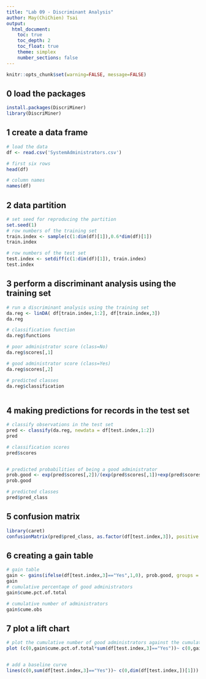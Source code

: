 ```yaml
---
title: "Lab 09 - Discriminant Analysis"
author: May(ChiChien) Tsai
output:
  html_document:
    toc: true
    toc_depth: 2
    toc_float: true
    theme: simplex
    number_sections: false
---
```


```r
knitr::opts_chunk$set(warning=FALSE, message=FALSE)
```

## 0 load the packages 
```r
install.packages(DiscriMiner)
library(DiscriMiner)

```

## 1 create a data frame
```r
# load the data
df <- read.csv('SystemAdministrators.csv')

# first six rows
head(df)

# column names 
names(df)

```

## 2 data partition 
```r
# set seed for reproducing the partition 
set.seed(1)
# row numbers of the training set 
train.index <- sample(c(1:dim(df)[1]),0.6*dim(df)[1])
train.index

# row numbers of the test set 
test.index <- setdiff(c(1:dim(df)[1]), train.index)
test.index 
```

## 3 perform a discriminant analysis using the training set
```r
# run a discriminant analysis using the training set
da.reg <- linDA( df[train.index,1:2], df[train.index,3])
da.reg

# classification function 
da.reg$functions

# poor administrator score (class=No)
da.reg$scores[,1]

# good administrator score (class=Yes)
da.reg$scores[,2]

# predicted classes 
da.reg$classification 



```

## 4 making predictions for records in the test set  
```r
# classify observations in the test set 
pred <- classify(da.reg, newdata = df[test.index,1:2])
pred

# classification scores 
pred$scores


# predicted probabilities of being a good administrator 
prob.good <- exp(pred$scores[,2])/(exp(pred$scores[,1])+exp(pred$scores[,2]))
prob.good 

# predicted classes 
pred$pred_class
```

## 5 confusion matrix 
```r
library(caret)
confusionMatrix(pred$pred_class, as.factor(df[test.index,3]), positive ="Yes")

```

## 6 creating a gain table 
```r
# gain table 
gain <- gains(ifelse(df[test.index,3]=="Yes",1,0), prob.good, groups = 5)
gain
# cumulative percentage of good administrators  
gain$cume.pct.of.total

# cumulative number of administrators
gain$cume.obs

```

## 7 plot a lift chart
```r
# plot the cumulative number of good administrators against the cumulative number of administrators
plot (c(0,gain$cume.pct.of.total*sum(df[test.index,3]=="Yes"))~ c(0,gain$cume.obs),xlab="cumulative number of administrators", ylab="cumulative number of good administrators",type="l")


# add a baseline curve 
lines(c(0,sum(df[test.index,3]=="Yes"))~ c(0,dim(df[test.index,])[1]))



```